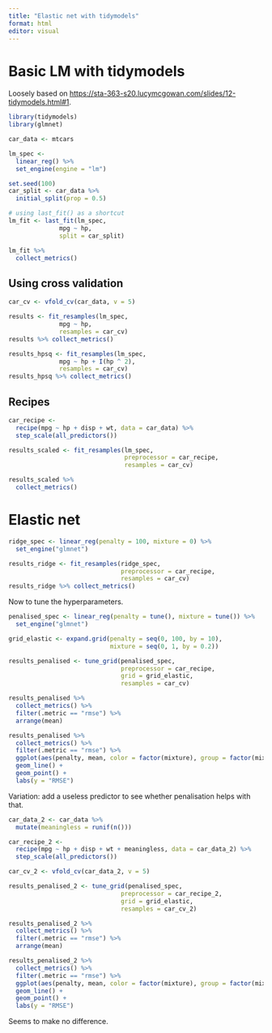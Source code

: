 ```yaml
---
title: "Elastic net with tidymodels"
format: html
editor: visual
---
```


# Basic LM with tidymodels

Loosely based on <https://sta-363-s20.lucymcgowan.com/slides/12-tidymodels.html#1>.

```r
library(tidymodels)
library(glmnet)

car_data <- mtcars

lm_spec <- 
  linear_reg() %>% 
  set_engine(engine = "lm")

set.seed(100)
car_split <- car_data %>% 
  initial_split(prop = 0.5)

# using last_fit() as a shortcut
lm_fit <- last_fit(lm_spec,
              mpg ~ hp,
              split = car_split)

lm_fit %>% 
  collect_metrics()
```

## Using cross validation

```r
car_cv <- vfold_cv(car_data, v = 5)

results <- fit_resamples(lm_spec,
              mpg ~ hp,
              resamples = car_cv)
results %>% collect_metrics()

results_hpsq <- fit_resamples(lm_spec,
              mpg ~ hp + I(hp ^ 2),
              resamples = car_cv)
results_hpsq %>% collect_metrics()

```

## Recipes

```r
car_recipe <-
  recipe(mpg ~ hp + disp + wt, data = car_data) %>% 
  step_scale(all_predictors())

results_scaled <- fit_resamples(lm_spec,
                                preprocessor = car_recipe,
                                resamples = car_cv)

results_scaled %>% 
  collect_metrics()
```

# Elastic net

```r
ridge_spec <- linear_reg(penalty = 100, mixture = 0) %>% 
  set_engine("glmnet")

results_ridge <- fit_resamples(ridge_spec,
                               preprocessor = car_recipe,
                               resamples = car_cv)
results_ridge %>% collect_metrics()
```

Now to tune the hyperparameters.

```r
penalised_spec <- linear_reg(penalty = tune(), mixture = tune()) %>% 
  set_engine("glmnet")

grid_elastic <- expand.grid(penalty = seq(0, 100, by = 10),
                            mixture = seq(0, 1, by = 0.2))

results_penalised <- tune_grid(penalised_spec,
                               preprocessor = car_recipe,
                               grid = grid_elastic,
                               resamples = car_cv)

results_penalised %>%
  collect_metrics() %>% 
  filter(.metric == "rmse") %>% 
  arrange(mean)
```

```r
results_penalised %>%
  collect_metrics() %>%
  filter(.metric == "rmse") %>%
  ggplot(aes(penalty, mean, color = factor(mixture), group = factor(mixture))) +
  geom_line() +
  geom_point() + 
  labs(y = "RMSE")
```
Variation: add a useless predictor to see whether penalisation helps with that.

```r
car_data_2 <- car_data %>% 
  mutate(meaningless = runif(n()))

car_recipe_2 <-
  recipe(mpg ~ hp + disp + wt + meaningless, data = car_data_2) %>% 
  step_scale(all_predictors())

car_cv_2 <- vfold_cv(car_data_2, v = 5)

results_penalised_2 <- tune_grid(penalised_spec,
                               preprocessor = car_recipe_2,
                               grid = grid_elastic,
                               resamples = car_cv_2)

results_penalised_2 %>% 
  collect_metrics() %>% 
  filter(.metric == "rmse") %>% 
  arrange(mean)

results_penalised_2 %>%
  collect_metrics() %>%
  filter(.metric == "rmse") %>%
  ggplot(aes(penalty, mean, color = factor(mixture), group = factor(mixture))) +
  geom_line() +
  geom_point() + 
  labs(y = "RMSE")
```

Seems to make no difference.